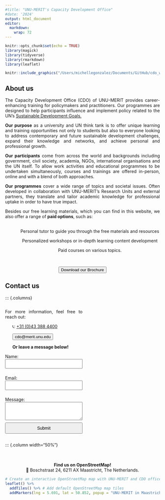 ```yaml
---
#title: "UNU-MERIT's Capacity Development Office"
#date: '2024'
output: html_document
editor: 
  markdown: 
    wrap: 72
---
```


<style>
    body {
    text-align: justify}
</style>

```r
knitr::opts_chunk$set(echo = TRUE)
library(magick)
library(tidyverse)
library(rmarkdown)
library(leaflet)
```

<center>

```r
knitr::include_graphics("/Users/michellegonzalez/Documents/GitHub/cdo_website/images/cdo_banner.png")
```

</center>

## About us

The Capacity Development Office (CDO) of UNU-MERIT provides
career-enhancing training for policymakers and practitioners. Our
programmes are designed to help participants influence and implement
policy related to the UN’s [Sustainable Development
Goals.](https://sdgs.un.org/goals)

**Our purpose** as a university and UN think tank is to offer unique
learning and training opportunities not only to students but also to
everyone looking to address contemporary and future sustainable
development challenges, expand their knowledge and networks, and achieve
personal and professional growth.

**Our participants** come from across the world and backgrounds
including government, civil society, academia, NGOs, international
organisations and the UN itself. To allow work activities and
educational programmes to be undertaken simultaneously, courses and
trainings are offered in-person, online and with a blend of both
approaches.

**Our programmes** cover a wide range of topics and societal issues.
Often developed in collaboration with UNU-MERIT’s Research Units and
external partners, they translate and tailor academic knowledge for
professional uptake in order to have true impact.

Besides our free learning materials, which you can find in this website,
we also offer a range of **paid options**, such as: <br> <br>

<center> <ul id="firstlist">

<ul>Personal tutor to guide you through the free materials and
resources</ul>

<ul>Personalized workshops or in-depth learning content development</ul>

<ul>Paid courses on various topics.</ul>

</ul> </center>

<br>

<center><a href="https://unu.edu/sites/default/files/2024-02/CDO%20Flyer_UNU%20MERIT.pdf" download>
<button class="button"> <i class="bi bi-cloud-arrow-down"></i>
<!-- Include the cloud-arrow-down icon --> Download our Brochure
</button> </a></center>

## Contact us

::: {.columns}
  
::: {.column width="50%"}
For more information, feel free to reach out:

<ul>📞: <a href="tel:+31433884400">+31 (0)43 388 4400</a></ul>
    
<ul>
      <a href="mailto:cdo@merit.unu.edu"><button class="button"><i class="bi bi-envelope-at"></i> cdo@merit.unu.edu</button></a>
</ul>

<div style="text-align: left; max-width: 300px;">
<ul>**Or leave a message below!**</ul>

<form action="https://formspree.io/f/xeoqawkv" method="POST" style="font-size: 14px;">
  <label for="name">Name:</label>
  <input type="text" id="name" name="name" required style="width: 100%; margin-bottom: 8px; padding: 6px;">

  <label for="email">Email:</label>
  <input type="email" id="email" name="email" required style="width: 100%; margin-bottom: 8px; padding: 6px;">

  <label for="message">Message:</label>
  <textarea id="message" name="message" rows="3" required style="width: 100%; margin-bottom: 8px; padding: 6px;"></textarea>

  <input type="submit" value="Submit" style="width: 100%; padding: 8px; font-size: 14px; cursor: pointer;">
</form>
</div>
:::

::: {.column width="50%"}

<br>
<br>
<center><strong>Find us on OpenStreetMap!</strong></center>

<center>📍 Boschstraat 24, 6211 AX Maastricht, The Netherlands.</center>

```r
# Create an interactive OpenStreetMap map with UNU-MERIT and CDO office location
leaflet() %>%
  addTiles() %>% # Add default OpenStreetMap map tiles
  addMarkers(lng = 5.691, lat = 50.852, popup = "UNU-MERIT in Maastricht")
```

